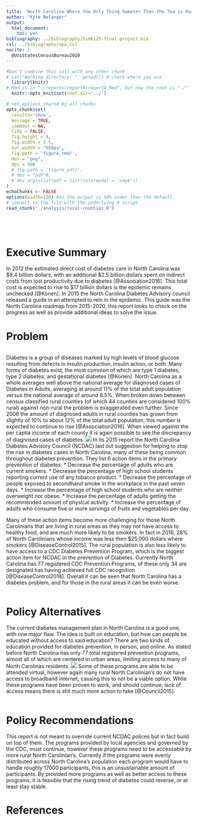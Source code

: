```yaml
---
title: 'North Carolina Where the Only Thing Sweeter Than the Tea is Our Blood Sugar : Addressing the Diabetes Epidemic in Rural North Carolina'
author: "Kyle Belanger"
output:
  html_document:
    toc: yes
bibliography: ../biblography/him6125-final-project.bib
csl: ../biblography/apa.csl
nocite: |
  @UniStatesCensusBureau2020
---
```


<!-- These two chunks should be added in the beginning of every .Rmd that you want to source an .R script -->
<!--  The 1st mandatory chunck  -->
<!--  Set the working directory to the repository's base directory -->
```r
#Don't combine this call with any other chunk 
# cat("Working directory: ", getwd()) # check where you are
  library(knitr)
# Rmd is in "./reports/reportA/reportA.Rmd", but now the root is "./"
  knitr::opts_knit$set(root.dir='../') 
```

<!--  The 2nd mandatory chunck  -->
<!-- Set the report-wide options, and point to the external code file. -->
```r
# set options shared by all chunks
opts_chunk$set(
  results='show', 
  message = TRUE,
  comment = NA, 
  tidy = FALSE,
  fig.height = 4, 
  fig.width = 5.5, 
  out.width = "550px",
  fig.path = 'figure_rmd/',     
  dev = "png",
  dpi = 400
  # fig.path = 'figure_pdf/',     
  # dev = "pdf"#,
  # dev.args=list(pdf = list(colormodel = 'cmyk'))
)
echoChunks <- FALSE
options(width=120) #So the output is 50% wider than the default.
# connect to the file with the underlying R script  
read_chunk("./analysis/rural-counties.R") 
```


<!-- Load packages to be used in this report. --> 
```r
```


<!-- Load the datasets.   -->
```r
```

<!-- Inspect the datasets.   -->
```r
```

<!-- Tweak the datasets.   -->
```r
```

# Executive Summary

  In 2012 the estimated direct cost of diabetes care in North Carolina was \$8.4 billion dollars, with an additional \$2.5 billion dollars spent on indirect costs from lost productivity due to diabetes [@Association2016].  This total cost is expected to rise to $17 billion dollars is the epidemic remains unchecked [@Konen]. In 2015 the North Carolina Diabetes Advisory council released a guide in an attempted to rein in the epidemic. This guide was the North Carolina roadmap from 2015-2020, this report looks to check on the progress as well as provide additional ideas to solve the issue.
  
# Problem

<!-- Insert line graph -->
```r

```

Diabetes is a group of diseases marked by high levels of blood glucose resulting from defects in insulin production, insulin action, or both. Many forms of diabetes exist, the most common of which are type 1 diabetes, type 2 diabetes, and gestational diabetes [@Konen].  North Carolina as a whole averages well above the national average for diagnosed cases of Diabetes in Adults, averaging at around 11% of the total adult population versus the national average of around 8.5%. When broken down between census classified rural counties (of which 44 counties are considered 100% rural) against non-rural the problem is exaggerated even further. Since 2006 the amount of diagnosed adults in rural counties has grown from slightly of 10% to about 12% of the total adult population, this number is expected to continue to rise [@Association2016]. When viewed against the per captia income of each county it is again possible to see the discrepancy of diagnosed cases of diabetes. ![](images/Diabetes_Map.png)  In its 2015 report the North Carolina Diabetes Advisory Council (NCDAC) laid out suggestion for helping to stop the rise in diabetes cases in North Carolina, many of these being common throughout diabetes prevention.  They list 6 action items in the primary prevention of diabetes:
* Decrease the percentage of adults who are current smokers.
* Decrease the percentage of high school students reporting current use
of any tobacco product.
* Decrease the percentage of people exposed to secondhand smoke in
the workplace in the past seven days.
* Increase the percentage of high school students who are neither
overweight nor obese.
* Increase the percentage of adults getting the recommended amount of
physical activity.
* Increase the percentage of adults who consume five or more servings
of fruits and vegetables per day.

Many of these action items become more challenging for those North Carolinians that are living in rural areas as they may not have access to healthy food, and are much more likely to be smokers.  In fact in 2016, 28% of North Carolinians whose income was less then $25,000 dollars where smokers [@DiseaseControl2015].  The rural population is also less likely to have access to a CDC Diabetes Prevention Program, which is the biggest action item for NCDAC in the prevention of Diabetes.  Currently North Carolina has 77 registered CDC Prevention Programs, of these only 34 are designated has having achieved full CDC recognition [@DiseaseControl2018].  Overall it can be seen that North Carolina has a diabetes problem, and for those in the rural areas it can be even worse.

<!-- Insert Table -->
```r

```

# Policy Alternatives

  The current diabetes management plan in North Carolina is a good one, with one major flaw.  The idea is built on education, but how can people be educated without access to said education? There are two kinds of education provided for diabetes prevention, in person, and online. As stated before North Carolina has only 77 total registered prevention programs, almost all of which are centered in urban areas, limiting access to many of North Carolinas residents. ![](images/prevention_program_locations.png)  Some of these programs are able to be attended virtual, however again many rural North Carolinian's do not have access to broadband internet, causing this to not be a viable option. While these programs have been proven to work, and should continue, lack of access means there is still much more action to take [@Council2015].  
<!-- Insert Broadband Map -->
```r

```

  
# Policy Recommendations

  This report is not meant to override current NCDAC polices but in fact build on top of them.  The programs provided by local agencies and governed by the CDC, must continue, however these programs need to be accessable by more rural North Carolinian's.  Currently if the programs were evenly distributed across North Carolina's population each program would have to handle roughly 17000 participants, this is an unsustainable amount of participants.  By provided more programs as well as better access to these programs, it is feasible that the rising trend of diabetes could reverse, or at least stay stable. 


# References
